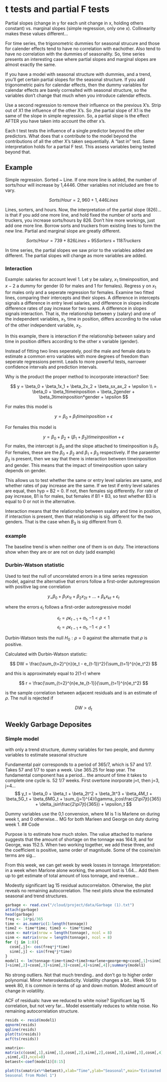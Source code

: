 # t tests and partial F tests

Partial slopes (change in y for each unit change in x, holding others constant) vs. marginal slopes (simple regression, only one x). Collinearity makes these values different...

For time series, the trigonometric dummies for seasonal strucure and those for calender effects tend to have no correlation with eachother. Also tend to have no correlation with the dummies of seasonality. So, time series presents an interesting case where partial slopes and marginal slopes are almost exactly the same.

If you have a model with seasonal structure with dummies, and a trend, you'll get certain partial slopes for the seasonal structure. If you add trigonometric pairs for calendar effects, then the dummy variables for calendar effects are barely correalted with seasonal structure, so the variables don't change that much when you introduce calendar effects.

Use a second regression to remove their influence on the previous X's. Strip out of X1 the influence of the other X's. So ,the partial slope of X1 is the same of the slope in simple regression. So, a partial slope is the effect AFTER you have taken into account the other x's. 

Each t test tests the influence of a single predictor beyond the other predictors. What does that x contribute to the model beyond the contributions of all the other X's taken sequentially. A "last in" test. Same interpretation holds for a partial F test. This assess variables being tested beyond that.

## Example

Simple regression. Sorted ~ Line. If one more line is added, the number of sorts/hour will increase by 1,4446. Other variables not inlcluded are free to vary.

$$
Sorts/Hour = 2,960 + 1,446Lines
$$

Lines, sorters, and hours. Now, the interpretation of the partial slope (826)... is that if you add one more line, and hold fixed the number of sorts and truckers, you increase sorts/hours by 826. Don't hire more workings, just add one more line. Borrow sorts and truckers from existing lines to form the new line. Partial and marginal slope are greatly different.

$$
Sorts/Hour = 739 + 826Lines + 95Sorters + 118Truckers
$$

In time series, the partial slopes we saw prior to the variables added are different. The partial slopes will change as more variables are added. 

### Interaction

Example: salaries for account level 1. Let y be salary, $x_1$ timeinposition, and $x-2$ a dummy for gender (0 for males and 1 for females). Regress y on $x_1$ for males only and a seperate regression for females. Examine two fitted lines, comparing their intercepts and their slopes. A difference in intercepts signals a difference in entry level salaries, and difference in slopes indicate difference rates of pay increase for two sexes. A difference in slopes signals interaction. That is, the relationship between y (salary) and one of the independent variables, $x_1$, time in position, differs according to the value of the other independent variable, $x_2$. 

In this example, there is interaction if the relationship between salary and time in position differs according to the other x variable (gender).

Instead of fitting two lines seperately, pool the male and female data to estimate a common erro variables with more degrees of freedom than seperate regressions permit. Leads to more powerful tests, narrower confidence intervals and prediction intervals. 

Why is the product the proper method to incorporate interaction? See:

$$
y = \beta_0 + \beta_1x_1 + \beta_2x_2 + \beta_sx_ax_2 + \epsilon \\
= \beta_0 + \beta_1timeinposition + \beta_2gender + \beta_3timeinposition*gender + \epsilon
$$

For males this model is 

$$
y = \beta_0+\beta_1timeinposition + \epsilon
$$


For females this model is 

$$
y = \beta_0+\beta_2 + (\beta_1+\beta_3)timeinposition + \epsilon
$$
For males, the intercept is $\beta_0$ and the slope attached to timeinposition is $\beta_1$. For females, these are the $\beta_0 + \beta_2$ and $\beta_1 +\beta_3$ respectively. If the paraemter $\beta_3$ is present, then we say that there is interaction between timeinposition and gender. This means that the impact of timeinposition upon salary depends on gender. 

This allows us to test whether the same or entry level salaries are same, and whether rates of pay increase are the same. If we test if entry level salaries are equal, then hyp = B2 = 0. If not, then females sig differently. For rate of pay increase, B1 is for males, but females if B1 + B3, so test whether B3 is equal to 0 or not in the alternative. 

Interaction means that the relationship between ssalary and time in position, if interaction is present, then that relationship is sig. different for the two genders. That is the case when $B_3$ is sig different from 0. 


### example

The baseline trend is when neither one of them is on duty. The interactions show when they are or are not on duty (add example)

### Durbin-Watson statistic

Used to test the null of uncorrelated errors in a time series regression model, against the alternative that errors follow a first-order autoregression with positive lag one correlation


$$
y_ = \beta_0 + \beta_1x_{1t} + \beta_2x_{2t} + ...+ \beta_kx_{kt} + \epsilon_t
$$

where the errors $\epsilon_t$ follows a first-order autoregressive model

$$
\epsilon_t = \rho\epsilon_{t-1} + \alpha_t, -1 < \rho <1
$$
$$
\epsilon_t = \rho\epsilon_{t-1} + \alpha_t, -1 < \rho <1
$$

Durbin-Watson tests the null $H_0: \rho = 0$ against the alternatie that $\rho$ is positive.

Calculated with Durbin-Watson statistic:

$$
DW = \frac{\sum_{t=2}^{n}(e_t - e_{t-1})^2}{\sum_{t=1}^{n}e_t^2}
$$

and this is approximately equal to 2(1-r) where

$$
r = \frac{\sum_{t=2}^{n}e_te_{t-1}}{\sum_{t=1}^{n}e_t^2}
$$

is the sample correlation between adjacent residuals and is an estimate of $\rho$. The null is rejected if 

$$
DW > d_t
$$


## Weekly Garbage Deposites


### Simple model 

with only a trend structure, dummy variables for two people, and dummy variables to estimate seasonal structure 

Fundamental pair corresponds to a period of 365/7, which is 57 and 1/7. Takes 57 and 1/7 to span a week. Use 365.25 for leap year. The fundamental component has a period... the amount of time it takes to complete one cycle is. 52 1/7 weeks. First overtone inorporate j=t, then j=3, j=4... 
$$
y_t = \beta_0 + \beta_t + \beta_2t^2 + \beta_3t^3 + \beta_4M_t + \beta_5G_t + \beta_6MG_t + \sum_{j=1}^{4}(\gamma_jcos\frac{2\pi7jt}{365} + \delta_jsin\frac{2\pi7jt}{365}) + \epsilon_t
$$

Dummy variables use the 0,1 convension, where M is 1 is Marlene on during week t, and 0 otherwise... MG for both Marleen and George on duty during week 1. 
## Code

Purpose is to estimate how much stolen. The value attached to marlene suggests that the amount of shortage on the tonnage was 164.9, and for George, was 152.5. When two working together, we add these three, and the coefficient is positive, same order of magnitude. Some of the cosine/sin terms are sig...

From this week, we can get week by week losses in tonnage. Interpretation: in a week when Marlone alone working, the amount lost is 1.64... Add them up to get estimate of total amount of loss tonnage, and revenue...

Modestly significant lag 15 residual autocorrelaiton. Otherwise, the plot reveals no remaining autocorrelation. The next plots show the estimated seasonal and trend structures.

```r
garbage <- read.csv("/cloud/project/data/Garbage (1).txt")
attach(garbage)
head(garbage)
freq <- 14*pi/365
time <- as.numeric(1:length(tonnage))
time2 <- time*time; time3 <- time*time2
cosm <- matrix(nrow = length(tonnage), ncol = 8)
sinm <- matrix(nrow = length(tonnage), ncol = 8)
for (j in 1:8){
  cosm[,j]<- cos(freq*j*time)
  sinm[,j] <- sin(freq*j*time)
}
model1 <- lm(tonnage~time+time2+time3+marlene+george+mg+cosm[,1]+sinm[,1]+cosm[,2
]+sinm[,2]+cosm[,3]+sinm[,3]+cosm[,4]+sinm[,4]);summary(model1)
```

No strong outliers. Not that much trending.. and don't go to higher order polynomial. Minor heteroskedasticity. Volatility changes a bit.. Week 50 to week 80, it is common in terms of up and down motion. Modest amount of change in volatility. 

ACF of residuals: have we reduced to white noise? Significant lag 15 correlation, but not very far... Model essentially reduces to white noise. No remaining autocorrelation structure. 
```r
resids <- resid(model1)
qqnorm(resids)
qqline(resids)
plot(ts(resids))
acf(ts(resids))

```


```r
xmatrix<-
matrix(c(cosm[,1],sinm[,1],cosm[,2],sinm[,2],cosm[,3],sinm[,3],cosm[,4]
,sinm[,4]),ncol=8) 
betaest<-coef(model1)[8:15] 

plot(ts(xmatrix%*%betaest),xlab="Time",ylab="Seasonal",main="Estimated 
Seasonal from Model 1") 
 

```